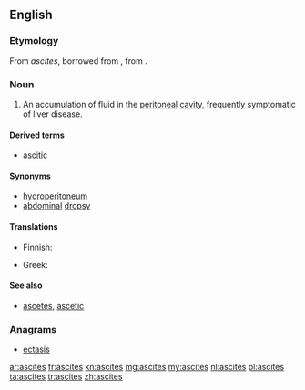 ==English==

===Etymology===

From {{etyl|la}} ''ascites'', borrowed from {{etyl|grc}} {{term|ἀσκίτης||lang=grc}}, from {{term|ἀσκός||wineskin|lang=grc}}.

===Noun===
{{en-noun|ascites}}
{{wikipedia}}

# {{medicine}} An accumulation of fluid in the [[peritoneal]] [[cavity]], frequently symptomatic of liver disease.

====Derived terms====
* [[ascitic]]

====Synonyms====
* [[hydroperitoneum]]
* [[abdominal]] [[dropsy]]

====Translations====
{{trans-top|symptom}}
* Finnish: {{t-|fi|vesivatsa}}
{{trans-mid}}
* Greek: {{t-|el|ασκίτης|m|tr=askítis|sc=Grek}}
{{trans-bottom}}

====See also====
* [[ascetes]], [[ascetic]]

===Anagrams===
* [[ectasis#English|ectasis]]

[[ar:ascites]]
[[fr:ascites]]
[[kn:ascites]]
[[mg:ascites]]
[[my:ascites]]
[[nl:ascites]]
[[pl:ascites]]
[[ta:ascites]]
[[tr:ascites]]
[[zh:ascites]]